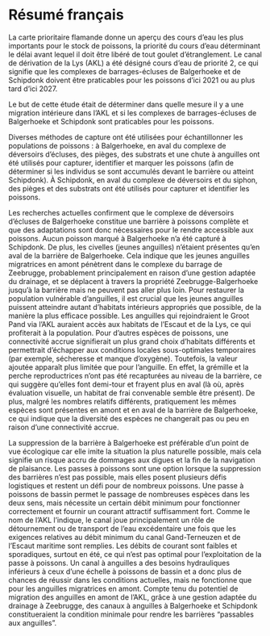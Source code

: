 \bfrench

# Résumé français {-}

La carte prioritaire flamande donne un aperçu des cours d'eau les plus importants pour le stock de poissons, la priorité du cours d'eau déterminant le délai avant lequel il doit être libéré de tout goulet d'étranglement. Le canal de dérivation de la Lys (AKL) a été désigné cours d'eau de priorité 2, ce qui signifie que les complexes de barrages-écluses de Balgerhoeke et de Schipdonk doivent être praticables pour les poissons d'ici 2021 ou au plus tard d'ici 2027. 

Le but de cette étude était de déterminer dans quelle mesure il y a une migration intérieure dans l'AKL et si les complexes de barrages-écluses de Balgerhoeke et Schipdonk sont praticables pour les poissons. 

Diverses méthodes de capture ont été utilisées pour échantillonner les populations de poissons : à Balgerhoeke, en aval du complexe de déversoirs d'écluses, des pièges, des substrats et une chute à anguilles ont été utilisés pour capturer, identifier et marquer les poissons (afin de déterminer si les individus se sont accumulés devant le barrière ou atteint Schipdonk). À Schipdonk, en aval du complexe de déversoirs et du siphon, des pièges et des substrats ont été utilisés pour capturer et identifier les poissons.

Les recherches actuelles confirment que le complexe de déversoirs d'écluses de Balgerhoeke constitue une barrière à poissons complète et que des adaptations sont donc nécessaires pour le rendre accessible aux poissons. Aucun poisson marqué à Balgerhoeke n'a été capturé à Schipdonk. De plus, les civelles (jeunes anguilles) n'étaient présentes qu'en aval de la barrière de Balgerhoeke. Cela indique que les jeunes anguilles migratrices en amont pénètrent dans le complexe du barrage de Zeebrugge, probablement principalement en raison d'une gestion adaptée du drainage, et se déplacent à travers la propriété Zeebrugge-Balgerhoeke jusqu'à la barrière mais ne peuvent pas aller plus loin. Pour restaurer la population vulnérable d’anguilles, il est crucial que les jeunes anguilles puissent atteindre autant d’habitats intérieurs appropriés que possible, de la manière la plus efficace possible. Les anguilles qui rejoindraient le Groot Pand via l'AKL auraient accès aux habitats de l'Escaut et de la Lys, ce qui profiterait à la population. Pour d’autres espèces de poissons, une connectivité accrue signifierait un plus grand choix d’habitats différents et permettrait d’échapper aux conditions locales sous-optimales temporaires (par exemple, sécheresse et manque d’oxygène). Toutefois, la valeur ajoutée apparaît plus limitée que pour l'anguille. En effet, la grémille et la perche reproductrices n'ont pas été recapturées au niveau de la barrière, ce qui suggère qu'elles font demi-tour et frayent plus en aval (là où, après évaluation visuelle, un habitat de frai convenable semble être présent). De plus, malgré les nombres relatifs différents, pratiquement les mêmes espèces sont présentes en amont et en aval de la barrière de Balgerhoeke, ce qui indique que la diversité des espèces ne changerait pas ou peu en raison d'une connectivité accrue.

La suppression de la barrière à Balgerhoeke est préférable d'un point de vue écologique car elle imite la situation la plus naturelle possible, mais cela signifie un risque accru de dommages aux digues et la fin de la navigation de plaisance. Les passes à poissons sont une option lorsque la suppression des barrières n’est pas possible, mais elles posent plusieurs défis logistiques et restent un défi pour de nombreux poissons. Une passe à poissons de bassin permet le passage de nombreuses espèces dans les deux sens, mais nécessite un certain débit minimum pour fonctionner correctement et fournir un courant attractif suffisamment fort. Comme le nom de l'AKL l'indique, le canal joue principalement un rôle de détournement ou de transport de l'eau excédentaire une fois que les exigences relatives au débit minimum du canal Gand-Terneuzen et de l'Escaut maritime sont remplies. Les débits de courant sont faibles et sporadiques, surtout en été, ce qui n'est pas optimal pour l'exploitation de la passe à poissons. Un canal à anguilles a des besoins hydrauliques inférieurs à ceux d'une échelle à poissons de bassin et a donc plus de chances de réussir dans les conditions actuelles, mais ne fonctionne que pour les anguilles migratrices en amont. Compte tenu du potentiel de migration des anguilles en amont de l'AKL, grâce à une gestion adaptée du drainage à Zeebrugge, des canaux à anguilles à Balgerhoeke et Schipdonk constitueraient la condition minimale pour rendre les barrières "passables aux anguilles".

\efrench
